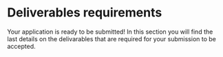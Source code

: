 
# Deliverables requirements

Your application is ready to be submitted! In this section you will find the last details on the delivarables that are required for your submission to be accepted.

<Cards>
  <Card
    title="Security Audit"
    href="./deliverables/security-audit"
  />
  <Card
    title="Icons"
    href="./deliverables/icons"
  />
  <Card
    title="Demo"
    href="./deliverables/ui-flow-video"
  />
  <Card
    title="Documentation"
    href="./deliverables/documentation"
  />
  <Card
    title="Support"
    href="./deliverables/support"
  />
  <Card
    title="Marketing"
    href="./deliverables/marketing"
  />
  <Card
    title="Legal"
    href="./deliverables/legal"
  />
</Cards>